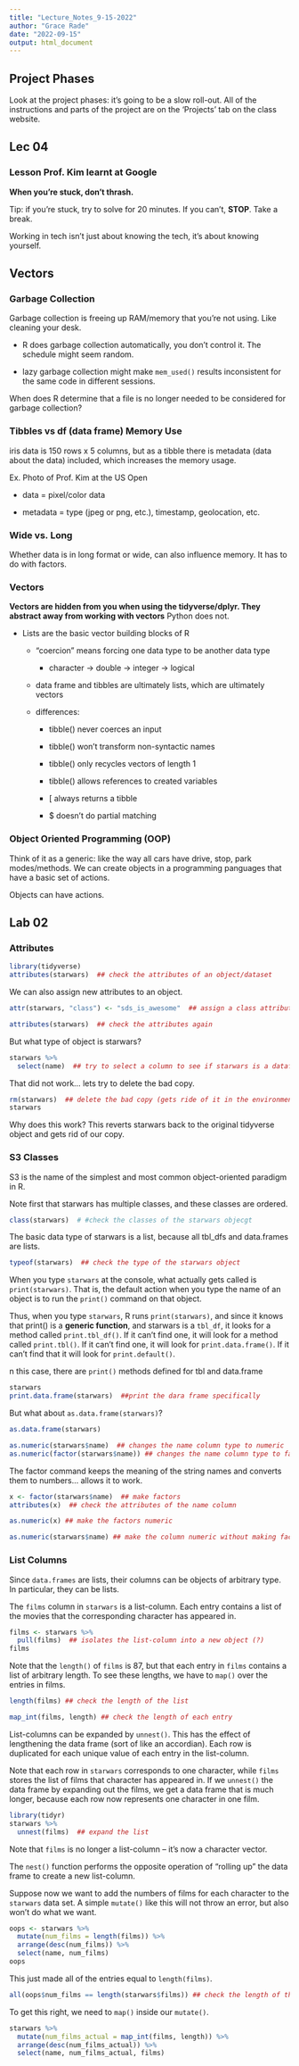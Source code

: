 ```yaml
---
title: "Lecture_Notes_9-15-2022"
author: "Grace Rade"
date: "2022-09-15"
output: html_document
---
```

## Project Phases

Look at the project phases: it's going to be a slow roll-out. All of the instructions and parts of the project are on the 'Projects' tab on the class website. 

## Lec 04

### Lesson Prof. Kim learnt at Google

**When you're stuck, don't thrash.**

Tip: if you're stuck, try to solve for 20 minutes. If you can't, **STOP**. Take a break. 

Working in tech isn't just about knowing the tech, it's about knowing yourself. 

## Vectors

### Garbage Collection

Garbage collection is freeing up RAM/memory that you're not using. Like cleaning your desk. 

+ R does garbage collection automatically, you don't control it. The schedule might seem random.

+ lazy garbage collection might make `mem_used()` results inconsistent for the same code in different sessions. 

When does R determine that a file is no longer needed to be considered for garbage collection?

### Tibbles vs df (data frame) Memory Use

iris data is 150 rows x 5 columns, but as a tibble there is metadata (data about the data) included, which increases the memory usage. 

Ex. Photo of Prof. Kim at the US Open

  + data = pixel/color data
  
  + metadata = type (jpeg or png, etc.), timestamp, geolocation, etc. 
  
### Wide vs. Long

Whether data is in long format or wide, can also influence memory. It has to do with factors.

### Vectors

**Vectors are hidden from you when using the tidyverse/dplyr. They abstract away from working with vectors** Python does not. 

* Lists are the basic vector building blocks of R

  + "coercion" means forcing one data type to be another data type
    
    - character -> double -> integer -> logical
  
  + data frame and tibbles are ultimately lists, which are ultimately vectors
  
  + differences: 
  
    - tibble() never coerces an input

    - tibble() won't transform non-syntactic names

    - tibble() only recycles vectors of length 1

    - tibble() allows references to created variables

    - [ always returns a tibble

    - $ doesn't do partial matching
  
### Object Oriented Programming (OOP)

Think of it as a generic: like the way all cars have drive, stop, park modes/methods. We can create objects in a programming panguages that have a basic set of actions. 

Objects can have actions. 


## Lab 02

### Attributes

```r
library(tidyverse)
attributes(starwars)  ## check the attributes of an object/dataset
```

We can also assign new attributes to an object. 

```r
attr(starwars, "class") <- "sds_is_awesome"  ## assign a class attribute to the starwars dataset, the class is "sds_is_awesome"

attributes(starwars)  ## check the attributes again 
```

But what type of object is starwars?
```r
starwars %>%  
  select(name)  ## try to select a column to see if starwars is a dataframe
```

That did not work... lets try to delete the bad copy. 

```r
rm(starwars)  ## delete the bad copy (gets ride of it in the environment)
starwars
```

Why does this work? This reverts starwars back to the original tidyverse object and gets rid of our copy. 

### S3 Classes

S3 is the name of the simplest and most common object-oriented paradigm in R.

Note first that starwars has multiple classes, and these classes are ordered.

```r
class(starwars)  # #check the classes of the starwars objecgt
```

The basic data type of starwars is a list, because all tbl_dfs and data.frames are lists.

```r
typeof(starwars)  ## check the type of the starwars object
```


When you type `starwars` at the console, what actually gets called is `print(starwars)`. That is, the default action when you type the name of an object is to run the `print()` command on that object.

Thus, when you type `starwars`, R runs `print(starwars)`, and since it knows that print() is a **generic function**, and starwars is a `tbl_df`, it looks for a method called `print.tbl_df()`. If it can’t find one, it will look for a method called `print.tbl()`. If it can’t find one, it will look for `print.data.frame()`. If it can’t find that it will look for `print.default()`.

n this case, there are `print()` methods defined for tbl and data.frame

```r
starwars
print.data.frame(starwars)  ##print the dara frame specifically
```

But what about `as.data.frame(starwars)`?

```r
as.data.frame(starwars) 
```

```r
as.numeric(starwars$name)  ## changes the name column type to numeric
as.numeric(factor(starwars$name)) ## changes the name column type to factors then to numeric
```

The factor command keeps the meaning of the string names and converts them to numbers... allows it to work. 

```r
x <- factor(starwars$name)  ## make factors
attributes(x)  ## check the attributes of the name column

as.numeric(x) ## make the factors numeric

as.numeric(starwars$name) ## make the column numeric without making facotrs first, does not work becuase there is a coercion order
```

### List Columns

Since `data.frames` are lists, their columns can be objects of arbitrary type. In particular, they can be lists.

The `films` column in `starwars` is a list-column. Each entry contains a list of the movies that the corresponding character has appeared in.

```r
films <- starwars %>% 
  pull(films)  ## isolates the list-column into a new object (?)
films

```

Note that the `length()` of `films` is 87, but that each entry in `films` contains a list of arbitrary length. To see these lengths, we have to `map()` over the entries in films.

```r
length(films) ## check the length of the list

map_int(films, length) ## check the length of each entry
```

List-columns can be expanded by `unnest()`. This has the effect of lengthening the data frame (sort of like an accordian). Each row is duplicated for each unique value of each entry in the list-column.

Note that each row in `starwars` corresponds to one character, while `films` stores the list of films that character has appeared in. If we `unnest()` the data frame by expanding out the films, we get a data frame that is much longer, because each row now represents one character in one film.

```r
library(tidyr)
starwars %>%
  unnest(films)  ## expand the list
```

Note that `films` is no longer a list-column – it’s now a character vector.

The `nest()` function performs the opposite operation of “rolling up” the data frame to create a new list-column.

Suppose now we want to add the numbers of films for each character to the `starwars` data set. A simple `mutate()` like this will not throw an error, but also won’t do what we want.

```r
oops <- starwars %>%
  mutate(num_films = length(films)) %>%
  arrange(desc(num_films)) %>%
  select(name, num_films)
oops
```

This just made all of the entries equal to `length(films)`.

```r
all(oops$num_films == length(starwars$films)) ## check the length of the entries
```

To get this right, we need to `map()` inside our `mutate()`.

```r
starwars %>%
  mutate(num_films_actual = map_int(films, length)) %>%
  arrange(desc(num_films_actual)) %>%
  select(name, num_films_actual, films)
```

